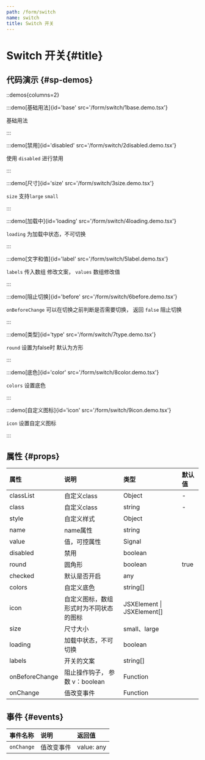 ```yaml
---
path: /form/switch
name: switch
title: Switch 开关
---
```



<div class="sys-ctx-main-left">

# Switch 开关\{#title\}

## 代码演示 \{#sp-demos\}

::demos{columns=2}

:::demo[基础用法]{id='base' src='/form/switch/1base.demo.tsx'}

基础用法

:::


:::demo[禁用]{id='disabled' src='/form/switch/2disabled.demo.tsx'}

使用 `disabled` 进行禁用

:::


:::demo[尺寸]{id='size' src='/form/switch/3size.demo.tsx'}

`size` 支持`large` `small`

:::


:::demo[加载中]{id='loading' src='/form/switch/4loading.demo.tsx'}

`loading` 为加载中状态，不可切换

:::


:::demo[文字和值]{id='label' src='/form/switch/5label.demo.tsx'}

`labels` 传入数组 修改文案， `values` 数组修改值

:::



:::demo[阻止切换]{id='before' src='/form/switch/6before.demo.tsx'}

`onBeforeChange` 可以在切换之前判断是否需要切换， 返回 `false` 阻止切换

:::


:::demo[类型]{id='type' src='/form/switch/7type.demo.tsx'}

`round` 设置为false时 默认为方形

:::


:::demo[底色]{id='color' src='/form/switch/8color.demo.tsx'}

`colors` 设置底色

:::


:::demo[自定义图标]{id='icon' src='/form/switch/9icon.demo.tsx'}

`icon` 设置自定义图标

:::



## 属性 \{#props\}

| 属性 | 说明 | 类型 | 默认值 |
| :--- | :---- | :--- | :--- |
|classList|自定义class|Object|-|
|class|自定义class|string|-|
|style|自定义样式|Object||
|name|name属性|string||
|value|值，可控属性|Signal||
|disabled|禁用|boolean||
|round|圆角形|boolean|true|
|checked|默认是否开启|any||
|colors|自定义底色|string[]||
|icon|自定义图标，数组形式时为不同状态的图标|JSXElement &#124; JSXElement[]||
|size|尺寸大小|small、large||
|loading|加载中状态，不可切换|boolean||
|labels|开关的文案|string[]||
|onBeforeChange|阻止操作钩子， 参数 v：boolean|Function||
|onChange|值改变事件|Function||


## 事件 \{#events\}

| 事件名称 | 说明 | 返回值|
| :--- | :---- | :--- |
|`onChange`|值改变事件|value: any|

</div>

